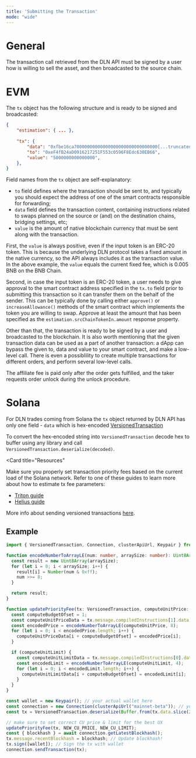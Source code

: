 ```yaml
---
title: 'Submitting the Transaction'
mode: "wide"
---
```


# General

The transaction call retrieved from the DLN API must be signed by a user how is willing to sell the asset, and then broadcasted to the source chain.

# EVM

The `tx` object has the following structure and is ready to be signed and broadcasted:
```json
{
    "estimation": { ... },
    
    "tx": {
        "data": "0xfbe16ca70000000000000000000000000000000[...truncated...]",
        "to": "0xeF4fB24aD0916217251F553c0596F8Edc630EB66",
        "value": "5000000000000000",
    },
}
```

Field names from the `tx` object are self-explanatory:
- `to` field defines where the transaction should be sent to, and typically you should expect the address of one of the smart contracts responsible for forwarding;
- `data` field defines the transaction content, containing instructions related to swaps planned on the source or (and) on the destination chains, 
bridging settings, etc;
- `value` is the amount of native blockchain currency that must be sent along with the transaction.

First, the `value` is always positive, even if the input token is an ERC-20 token. This is because the underlying DLN protocol takes a 
fixed amount in the native currency, so the API always includes it as the transaction value. In the above example, the `value` equals 
the current fixed fee, which is 0.005 BNB on the BNB Chain.

Second, in case the input token is an ERC-20 token, a user needs to give approval to the smart contract address specified in the `tx.to` 
field prior to submitting this transaction so it can transfer them on the behalf of the sender. This can be typically done by calling 
either `approve()` or `increaseAllowance()` methods of the smart contract which implements the token you are willing to swap. Approve 
at least the amount that has been specified as the `estimation.srcChainTokenIn.amount` response property.

Other than that, the transaction is ready to be signed by a user and broadcasted to the blockchain. It is also worth mentioning that 
the given transaction data can be used as a part of another transaction: a dApp can bypass the given to, data and value to your 
smart contract, and make a low-level call. There is even a possiblility to create multiple transactions for different orders, and 
perform several low-level calls.

<Card>
The affiliate fee is paid only after the order gets fulfilled, and the taker requests order unlock during the unlock procedure.
</Card>

# Solana

For DLN trades coming from Solana the `tx` object returned by DLN API has only one field - `data` which is hex-encoded [VersionedTransaction](https://docs.solana.com/developing/versioned-transactions)

To convert the hex-encoded string into `VersionedTransaction` decode hex to buffer using any library and call `VersionedTransaction.deserialize(decoded)`.

<Card
  title="Resources"
>
Make sure you properly set transaction priority fees based on the current load of the Solana network. 
Refer to one of these guides to learn more about how to estimate tx fee parameters: 
- [Triton guide](https://docs.triton.one/chains/solana/improved-priority-fees-api)
- [Helius guide](https://docs.helius.dev/solana-apis/priority-fee-api)

More info about sending versioned transactions [here]().
</Card>

## Example

```typescript
import { VersionedTransaction, Connection, clusterApiUrl, Keypair } from "@solana/web3.js";

function encodeNumberToArrayLE(num: number, arraySize: number): Uint8Array {
  const result = new Uint8Array(arraySize);
  for (let i = 0; i < arraySize; i++) {
    result[i] = Number(num & 0xff);
    num >>= 8;
  }

  return result;
}

function updatePriorityFee(tx: VersionedTransaction, computeUnitPrice: number, computeUnitLimit?: number) {
  const computeBudgetOfset = 1;
  const computeUnitPriceData = tx.message.compiledInstructions[1].data;
  const encodedPrice = encodeNumberToArrayLE(computeUnitPrice, 8);
  for (let i = 0; i < encodedPrice.length; i++) {
    computeUnitPriceData[i + computeBudgetOfset] = encodedPrice[i];
  }

  if (computeUnitLimit) {
    const computeUnitLimitData = tx.message.compiledInstructions[0].data;
    const encodedLimit = encodeNumberToArrayLE(computeUnitLimit, 4);
    for (let i = 0; i < encodedLimit.length; i++) {
      computeUnitLimitData[i + computeBudgetOfset] = encodedLimit[i];
    }
  }
}

const wallet = new Keypair(); // your actual wallet here
const connection = new Connection(clusterApiUrl("mainnet-beta")); // your actual connection here
const tx = VersionedTransaction.deserialize(Buffer.from(tx.data.slice(2), "hex"));

// make sure to set correct CU price & limit for the best UX 
updatePriorityFee(tx, NEW_CU_PRICE, NEW_CU_LIMIT);
const { blockhash } = await connection.getLatestBlockhash();
tx.message.recentBlockhash = blockhash; // Update blockhash!
tx.sign([wallet]); // Sign the tx with wallet
connection.sendTransaction(tx);
```